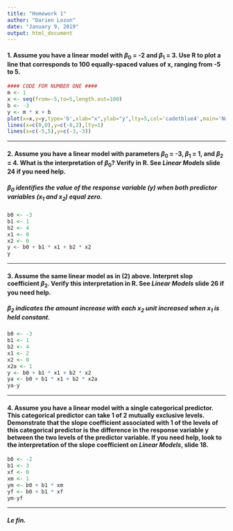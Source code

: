 ---
title: "Homework 1"
author: "Darien Lozon"
date: "January 9, 2019"
output: html_document
---

#### 1. Assume you have a linear model with $\beta$<sub>0</sub> = -2 and $\beta$<sub>1</sub> = 3. Use R to plot a line that corresponds to 100 equally-spaced values of x, ranging from -5 to 5.

```{r}
#### CODE FOR NUMBER ONE ####
m <- 1
x <- seq(from=-5,to=5,length.out=100)
b <- -3
y <- m * x + b
plot(x=x,y=y,type='b',xlab="x",ylab="y",lty=5,col='cadetblue4',main='Number One Plot')
lines(x=c(0,0),y=c(-8,2),lty=1)
lines(x=c(-5,5),y=c(-3,-3))
```

---

#### 2. Assume you have a linear model with parameters $\beta$<sub>0</sub> = -3, $\beta$<sub>1</sub> = 1, and $\beta$<sub>2</sub> = 4. What is the interpretation of $\beta$<sub>0</sub>? Verify in R. See _Linear Models_ slide 24 if you need help.

##### $\beta$<sub>0</sub> identifies the value of the response variable (y) when **both** predictor variables (x<sub>1</sub> and x<sub>2</sub>) equal zero.

```{r}
b0 <- -3
b1 <- 1
b2 <- 4
x1 <- 0
x2 <- 0
y <- b0 + b1 * x1 + b2 * x2
y
```

---

#### 3. Assume the same linear model as in (2) above. Interpret slop coefficient $\beta$<sub>2</sub>. Verify this interpretation in R. See _Linear Models_ slide 26 if you need help.

##### $\beta$<sub>2</sub> indicates the amount increase with each x<sub>2</sub> unit increased when x<sub>1</sub> is held **constant**. 

```{r}
b0 <- -3
b1 <- 1
b2 <- 4
x1 <- 2
x2 <- 0
x2a <- 1
y <- b0 + b1 * x1 + b2 * x2
ya <- b0 + b1 * x1 + b2 * x2a
ya-y
```

---

#### 4. Assume you have a linear model with a single categorical predictor. This categorical predictor can take 1 of 2 mutually exclusive levels. Demonstrate that the slope coefficient associated with 1 of the levels of this categorical predictor is the difference in the response variable y between the two levels of the predictor variable. If you need help, look to the interpretation of the slope coefficient on _Linear Models_, slide 18.

```{r}
b0 <- -2
b1 <- 3
xf <- 0
xm <- 1
ym <- b0 + b1 * xm
yf <- b0 + b1 * xf
ym-yf
```

---

##### Le fin.